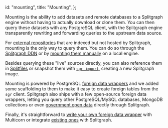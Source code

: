   id: "mounting",
  title: "Mounting",
};

Mounting is the ability to add datasets and remote databases to a Splitgraph engine without having to actually download or clone them. You can then query these datasets with any PostgreSQL client, with the Splitgraph engine transparently rewriting and forwarding queries to the upstream data source.

For [external repositories](../splitgraph-cloud/external-repositories) that are indexed but not hosted by Splitgraph, mounting is the only way to query them. You can do so through the [Splitgraph DDN](../splitgraph-cloud/data-delivery-network) or by [mounting them manually](../ingesting-data/socrata) on a local engine.

Besides querying these "live" sources directly, you can also reference them in [Splitfiles](../splitfiles/splitfile-from) or snapshot them with [`sgr import`](../sgr/image-management-creation/import), creating a new Splitgraph image.

Mounting is powered by PostgreSQL [foreign data wrappers](../ingesting-data/foreign-data-wrappers/introduction) and we added some scaffolding to them to make it easy to create foreign tables from the `sgr` client. Splitgraph also ships with a few open-source foreign data wrappers, letting you query other PostgreSQL/MySQL databases, MongoDB collections or even [government open data](../ingesting-data/socrata) directly through Splitgraph.

Finally, it's straightforward to [write your own foreign data wrapper](https://www.splitgraph.com/blog/foreign-data-wrappers) with Multicorn or integrate [existing ones](https://wiki.postgresql.org/wiki/Foreign_data_wrappers) with Splitgraph.
